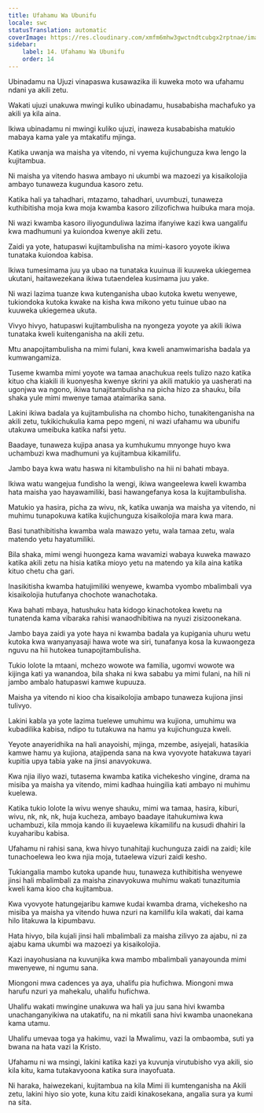```yaml
---
title: Ufahamu Wa Ubunifu
locale: swc
statusTranslation: automatic
coverImage: https://res.cloudinary.com/xmfm6mhw3gwctndtcubgx2rptnae/image/upload/v1741354419/small_cover_la_gran_rebelion_28716e29d2.webp
sidebar:
    label: 14. Ufahamu Wa Ubunifu
    order: 14
---
```

Ubinadamu na Ujuzi vinapaswa kusawazika ili kuweka moto wa ufahamu ndani ya akili zetu.

Wakati ujuzi unakuwa mwingi kuliko ubinadamu, husababisha machafuko ya akili ya kila aina.

Ikiwa ubinadamu ni mwingi kuliko ujuzi, inaweza kusababisha matukio mabaya kama yale ya mtakatifu mjinga.

Katika uwanja wa maisha ya vitendo, ni vyema kujichunguza kwa lengo la kujitambua.

Ni maisha ya vitendo haswa ambayo ni ukumbi wa mazoezi ya kisaikolojia ambayo tunaweza kugundua kasoro zetu.

Katika hali ya tahadhari, mtazamo, tahadhari, uvumbuzi, tunaweza kuthibitisha moja kwa moja kwamba kasoro zilizofichwa huibuka mara moja.

Ni wazi kwamba kasoro iliyogunduliwa lazima ifanyiwe kazi kwa uangalifu kwa madhumuni ya kuiondoa kwenye akili zetu.

Zaidi ya yote, hatupaswi kujitambulisha na mimi-kasoro yoyote ikiwa tunataka kuiondoa kabisa.

Ikiwa tumesimama juu ya ubao na tunataka kuuinua ili kuuweka ukiegemea ukutani, haitawezekana ikiwa tutaendelea kusimama juu yake.

Ni wazi lazima tuanze kwa kutenganisha ubao kutoka kwetu wenyewe, tukiondoka kutoka kwake na kisha kwa mikono yetu tuinue ubao na kuuweka ukiegemea ukuta.

Vivyo hivyo, hatupaswi kujitambulisha na nyongeza yoyote ya akili ikiwa tunataka kweli kuitenganisha na akili zetu.

Mtu anapojitambulisha na mimi fulani, kwa kweli anamwimarisha badala ya kumwangamiza.

Tuseme kwamba mimi yoyote wa tamaa anachukua reels tulizo nazo katika kituo cha kiakili ili kuonyesha kwenye skrini ya akili matukio ya uasherati na ugonjwa wa ngono, ikiwa tunajitambulisha na picha hizo za shauku, bila shaka yule mimi mwenye tamaa ataimarika sana.

Lakini ikiwa badala ya kujitambulisha na chombo hicho, tunakitenganisha na akili zetu, tukikichukulia kama pepo mgeni, ni wazi ufahamu wa ubunifu utakuwa umeibuka katika nafsi yetu.

Baadaye, tunaweza kujipa anasa ya kumhukumu mnyonge huyo kwa uchambuzi kwa madhumuni ya kujitambua kikamilifu.

Jambo baya kwa watu haswa ni kitambulisho na hii ni bahati mbaya.

Ikiwa watu wangejua fundisho la wengi, ikiwa wangeelewa kweli kwamba hata maisha yao hayawamiliki, basi hawangefanya kosa la kujitambulisha.

Matukio ya hasira, picha za wivu, nk, katika uwanja wa maisha ya vitendo, ni muhimu tunapokuwa katika kujichunguza kisaikolojia mara kwa mara.

Basi tunathibitisha kwamba wala mawazo yetu, wala tamaa zetu, wala matendo yetu hayatumiliki.

Bila shaka, mimi wengi huongeza kama wavamizi wabaya kuweka mawazo katika akili zetu na hisia katika mioyo yetu na matendo ya kila aina katika kituo chetu cha gari.

Inasikitisha kwamba hatujimiliki wenyewe, kwamba vyombo mbalimbali vya kisaikolojia hutufanya chochote wanachotaka.

Kwa bahati mbaya, hatushuku hata kidogo kinachotokea kwetu na tunatenda kama vibaraka rahisi wanaodhibitiwa na nyuzi zisizoonekana.

Jambo baya zaidi ya yote haya ni kwamba badala ya kupigania uhuru wetu kutoka kwa wanyanyasaji hawa wote wa siri, tunafanya kosa la kuwaongeza nguvu na hii hutokea tunapojitambulisha.

Tukio lolote la mtaani, mchezo wowote wa familia, ugomvi wowote wa kijinga kati ya wanandoa, bila shaka ni kwa sababu ya mimi fulani, na hili ni jambo ambalo hatupaswi kamwe kupuuza.

Maisha ya vitendo ni kioo cha kisaikolojia ambapo tunaweza kujiona jinsi tulivyo.

Lakini kabla ya yote lazima tuelewe umuhimu wa kujiona, umuhimu wa kubadilika kabisa, ndipo tu tutakuwa na hamu ya kujichunguza kweli.

Yeyote anayeridhika na hali anayoishi, mjinga, mzembe, asiyejali, hatasikia kamwe hamu ya kujiona, atajipenda sana na kwa vyovyote hatakuwa tayari kupitia upya tabia yake na jinsi anavyokuwa.

Kwa njia iliyo wazi, tutasema kwamba katika vichekesho vingine, drama na misiba ya maisha ya vitendo, mimi kadhaa huingilia kati ambayo ni muhimu kuelewa.

Katika tukio lolote la wivu wenye shauku, mimi wa tamaa, hasira, kiburi, wivu, nk, nk, nk, huja kucheza, ambayo baadaye itahukumiwa kwa uchambuzi, kila mmoja kando ili kuyaelewa kikamilifu na kusudi dhahiri la kuyaharibu kabisa.

Ufahamu ni rahisi sana, kwa hivyo tunahitaji kuchunguza zaidi na zaidi; kile tunachoelewa leo kwa njia moja, tutaelewa vizuri zaidi kesho.

Tukiangalia mambo kutoka upande huu, tunaweza kuthibitisha wenyewe jinsi hali mbalimbali za maisha zinavyokuwa muhimu wakati tunazitumia kweli kama kioo cha kujitambua.

Kwa vyovyote hatungejaribu kamwe kudai kwamba drama, vichekesho na misiba ya maisha ya vitendo huwa nzuri na kamilifu kila wakati, dai kama hilo litakuwa la kipumbavu.

Hata hivyo, bila kujali jinsi hali mbalimbali za maisha zilivyo za ajabu, ni za ajabu kama ukumbi wa mazoezi ya kisaikolojia.

Kazi inayohusiana na kuvunjika kwa mambo mbalimbali yanayounda mimi mwenyewe, ni ngumu sana.

Miongoni mwa cadences ya aya, uhalifu pia hufichwa. Miongoni mwa harufu nzuri ya mahekalu, uhalifu hufichwa.

Uhalifu wakati mwingine unakuwa wa hali ya juu sana hivi kwamba unachanganyikiwa na utakatifu, na ni mkatili sana hivi kwamba unaonekana kama utamu.

Uhalifu umevaa toga ya hakimu, vazi la Mwalimu, vazi la ombaomba, suti ya bwana na hata vazi la Kristo.

Ufahamu ni wa msingi, lakini katika kazi ya kuvunja virutubisho vya akili, sio kila kitu, kama tutakavyoona katika sura inayofuata.

Ni haraka, haiwezekani, kujitambua na kila Mimi ili kumtenganisha na Akili zetu, lakini hiyo sio yote, kuna kitu zaidi kinakosekana, angalia sura ya kumi na sita.

